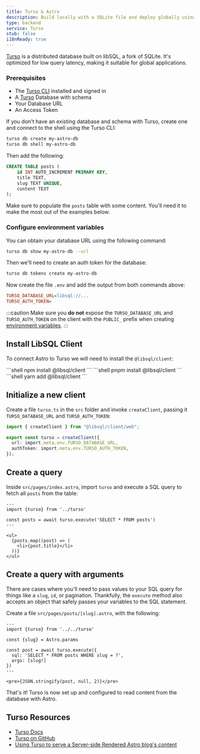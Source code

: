 ```yaml
---
title: Turso & Astro
description: Build locally with a SQLite file and deploy globally using Turso.
type: backend
service: Turso
stub: false
i18nReady: true
---
```


[Turso](https://turso.tech) is a distributed database built on libSQL, a fork of SQLite. It's optimized for low query latency, making it suitable for global applications.

### Prerequisites

- The [Turso CLI](https://docs.turso.tech/reference/turso-cli) installed and signed in
- A [Turso](https://turso.tech) Database with schema
- Your Database URL
- An Access Token

If you don't have an existing database and schema with Turso, create one and connect to the shell using the Turso CLI:

```bash
turso db create my-astro-db
turso db shell my-astro-db
```

Then add the following:

```sql
CREATE TABLE posts (
    id INT AUTO_INCREMENT PRIMARY KEY,
    title TEXT,
    slug TEXT UNIQUE,
    content TEXT
);
```

Make sure to populate the `posts` table with some content. You'll need it to make the most out of the examples below.

### Configure environment variables

You can obtain your database URL using the following command:

```bash
turso db show my-astro-db --url
```

Then we'll need to create an auth token for the database:

```bash
turso db tokens create my-astro-db
```

Now create the file `.env` and add the output from both commands above:

```ini title=".env"
TURSO_DATABASE_URL=libsql://...
TURSO_AUTH_TOKEN=
```

:::caution
Make sure you **do not** expose the `TURSO_DATABASE_URL` and `TURSO_AUTH_TOKEN` on the client with the `PUBLIC_` prefix when creating [environment variables](/en/guides/environment-variables/).
:::

## Install LibSQL Client

To connect Astro to Turso we will need to install the `@libsql/client`:

<PackageManagerTabs>
  <Fragment slot="npm">
    ```shell
    npm install @libsql/client
    ```
  </Fragment>
  <Fragment slot="pnpm">
    ```shell
    pnpm install @libsql/client
    ```
  </Fragment>
  <Fragment slot="yarn">
    ```shell
    yarn add @libsql/client
    ```
  </Fragment>
</PackageManagerTabs>

## Initialize a new client

Create a file `turso.ts` in the `src` folder and invoke `createClient`, passing it `TURSO_DATABASE_URL` and `TURSO_AUTH_TOKEN`:

```ts
import { createClient } from "@libsql/client/web";

export const turso = createClient({
  url: import.meta.env.TURSO_DATABASE_URL,
  authToken: import.meta.env.TURSO_AUTH_TOKEN,
});
```

## Create a query

Inside `src/pages/index.astro`, import `turso` and execute a SQL query to fetch all `posts` from the table:

```astro title="src/pages/index.astro"
---
import {turso} from '../turso'

const posts = await turso.execute('SELECT * FROM posts')
---

<ul>
  {posts.map((post) => (
    <li>{post.title}</li>
  ))}
</ul>
```

## Create a query with arguments

There are cases where you'll need to pass values to your SQL query for things like a `slug`, `id`, or pagination. Thankfully, the `execute` method also accepts an object that safely passes your variables to the SQL statement.

Create a file `src/pages/posts/[slug].astro`, with the following:

```astro title="src/pages/posts/[slug].astro"
---
import {turso} from '../../turso'

const {slug} = Astro.params

const post = await turso.execute({
  sql: 'SELECT * FROM posts WHERE slug = ?',
  args: [slug!]
})
---

<pre>{JSON.stringify(post, null, 2)}</pre>
```

That's it! Turso is now set up and configured to read content from the database with Astro.

## Turso Resources
- [Turso Docs](https://docs.turso.tech)
- [Turso on GitHub](https://github.com/tursodatabase)
- [Using Turso to serve a Server-side Rendered Astro blog's content](https://blog.turso.tech/using-turso-to-serve-a-server-side-rendered-astro-blogs-content-58caa6188bd5)
